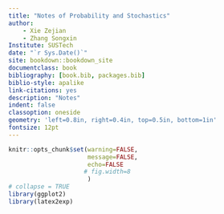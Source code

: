 ```yaml
--- 
title: "Notes of Probability and Stochastics"
author: 
    - Xie Zejian
    - Zhang Songxin
Institute: SUSTech
date: "`r Sys.Date()`"
site: bookdown::bookdown_site
documentclass: book
bibliography: [book.bib, packages.bib]
biblio-style: apalike
link-citations: yes
description: "Notes"
indent: false
classoption: oneside
geometry: 'left=0.8in, right=0.4in, top=0.5in, bottom=1in'
fontsize: 12pt
---
```


```r
knitr::opts_chunk$set(warning=FALSE,
					  message=FALSE,
					  echo=FALSE 
					 # fig.width=8
					  )
# collapse = TRUE
library(ggplot2)
library(latex2exp)
```





